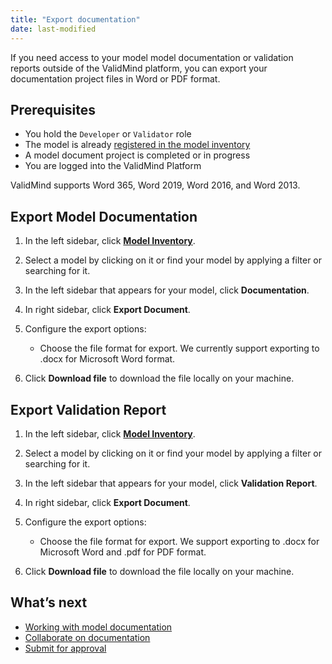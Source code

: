 ```yaml
---
title: "Export documentation"
date: last-modified
---
```


If you need access to your model model documentation or validation reports outside of the ValidMind platform, you can export your documentation project files in Word or PDF format.

## Prerequisites

* You hold the `Developer` or `Validator` role
* The model is already [registered in the model inventory](register-models-in-model-inventory.qmd)
* A model document project is completed or in progress
* You are logged into the ValidMind Platform

ValidMind supports Word 365, Word 2019, Word 2016, and Word 2013.

## Export Model Documentation

1. In the left sidebar, click [**Model Inventory**](https://app.prod.validmind.ai/model-inventory).

2. Select a model by clicking on it or find your model by applying a filter or searching for it.

3. In the left sidebar that appears for your model, click **Documentation**.

3. In right sidebar, click **Export Document**.

4. Configure the export options:

   <!--- - Check **Include comment threads** to include comment threads in the exported file.
   - Check **Section activity logs** to include a history of changes in each section of the documentation. --->
   - Choose the file format for export. We currently support exporting to .docx for Microsoft Word format.

5. Click **Download file** to download the file locally on your machine.

## Export Validation Report

1. In the left sidebar, click [**Model Inventory**](https://app.prod.validmind.ai/model-inventory).

2. Select a model by clicking on it or find your model by applying a filter or searching for it.

<!--- NR Mar 2024 this option does not yet exist --->
3. In the left sidebar that appears for your model, click **Validation Report**.

3. In right sidebar, click **Export Document**.

4. Configure the export options:

   <!--- - Check **Include comment threads** to include comment threads in the exported file.
   - Check **Section activity logs** to include a history of changes in each section of the documentation. --->
   - Choose the file format for export. We support exporting to .docx for Microsoft Word and .pdf for PDF format.

5. Click **Download file** to download the file locally on your machine.

<!---
## Troubleshooting

[Include any common issues or errors that may arise during the task and how to resolve them.]
--->

## What's next

* [Working with model documentation](working-with-model-documentation.qmd)
* [Collaborate on documentation](collaborate-on-documentation.qmd)
* [Submit for approval](submit-for-approval.qmd)
